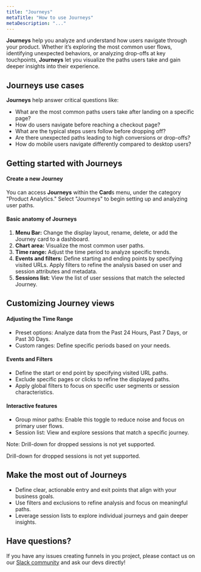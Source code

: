 ```yaml
---
title: "Journeys"
metaTitle: "How to use Journeys"
metaDescription: "..."
---
```



**Journeys** help you analyze and understand how users navigate through your product. Whether it’s exploring the most common user flows, identifying unexpected behaviors, or analyzing drop-offs at key touchpoints, **Journeys** let you visualize the paths users take and gain deeper insights into their experience.

## Journeys use cases

**Journeys** help answer critical questions like:

- What are the most common paths users take after landing on a specific page?
- How do users navigate before reaching a checkout page?
- What are the typical steps users follow before dropping off?
- Are there unexpected paths leading to high conversions or drop-offs?
- How do mobile users navigate differently compared to desktop users?


## Getting started with Journeys

#### Create a new Journey

You can access **Journeys** within the **Card**s menu, under the category "Product Analytics." Select "Journeys" to begin setting up and analyzing user paths.


#### Basic anatomy of Journeys

1. **Menu Bar:** Change the display layout, rename, delete, or add the Journey card to a dashboard.
2. **Chart area:** Visualize the most common user paths.
3. **Time range:** Adjust the time period to analyze specific trends.
4. **Events and filters:** Define starting and ending points by specifying visited URLs. Apply filters to refine the analysis based on user and session attributes and metadata.
5. **Sessions list:** View the list of user sessions that match the selected Journey.

## Customizing Journey views

#### Adjusting the Time Range

- Preset options: Analyze data from the Past 24 Hours, Past 7 Days, or Past 30 Days.
- Custom ranges: Define specific periods based on your needs.

#### Events and Filters

- Define the start or end point by specifying visited URL paths.
- Exclude specific pages or clicks to refine the displayed paths.
- Apply global filters to focus on specific user segments or session characteristics.

#### Interactive features

- Group minor paths: Enable this toggle to reduce noise and focus on primary user flows.
- Session list: View and explore sessions that match a specific journey.

Note: Drill-down for dropped sessions is not yet supported.

<Aside type="caution" >
  Drill-down for dropped sessions is not yet supported.
</Aside>

## Make the most out of Journeys

- Define clear, actionable entry and exit points that align with your business goals.
- Use filters and exclusions to refine analysis and focus on meaningful paths.
- Leverage session lists to explore individual journeys and gain deeper insights.

## Have questions?

If you have any issues creating funnels in you project, please contact us on our [Slack community](https://slack.openreplay.com/) and ask our devs directly!